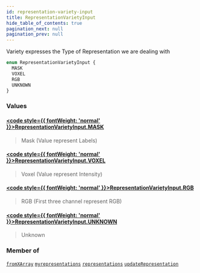 ```yaml
---
id: representation-variety-input
title: RepresentationVarietyInput
hide_table_of_contents: true
pagination_next: null
pagination_prev: null
---
```








Variety expresses the Type of Representation we are dealing with

```graphql
enum RepresentationVarietyInput {
  MASK
  VOXEL
  RGB
  UNKNOWN
}
```


### Values

#### [<code style={{ fontWeight: 'normal' }}>RepresentationVarietyInput.<b>MASK</b></code>](#) 
> Mask (Value represent Labels)
> 

#### [<code style={{ fontWeight: 'normal' }}>RepresentationVarietyInput.<b>VOXEL</b></code>](#) 
> Voxel (Value represent Intensity)
> 

#### [<code style={{ fontWeight: 'normal' }}>RepresentationVarietyInput.<b>RGB</b></code>](#) 
> RGB (First three channel represent RGB)
> 

#### [<code style={{ fontWeight: 'normal' }}>RepresentationVarietyInput.<b>UNKNOWN</b></code>](#) 
> Unknown
> 



### Member of

[`fromXArray`](/docs/schemas/mikro/mutations/from-xarray)  <Badge class="secondary" text="mutation"/><Bullet />[`myrepresentations`](/docs/schemas/mikro/queries/myrepresentations)  <Badge class="secondary" text="query"/><Bullet />[`representations`](/docs/schemas/mikro/queries/representations)  <Badge class="secondary" text="query"/><Bullet />[`updateRepresentation`](/docs/schemas/mikro/mutations/update-representation)  <Badge class="secondary" text="mutation"/>



